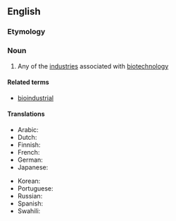 ==English==

===Etymology===
{{prefix|en|bio|industry}}

===Noun===
{{en-noun}}

# Any of the [[industry|industries]] associated with [[biotechnology]]

====Related terms====
* [[bioindustrial]]

====Translations====
{{trans-top|industry associated with biotechnology}}
* Arabic: {{t-needed|ar}}
* Dutch: {{t+|nl|bio-industrie|f}}
* Finnish: {{t|fi|bioteollisuus}}
* French: {{t+|fr|bioindustrie|f}}
* German: {{t|de|bioindustriell}}
* Japanese: {{t-needed|ja}}
{{trans-mid}}
* Korean: {{t-needed|ko}}
* Portuguese: {{t|pt|bioindústria|f}}
* Russian: {{t+|ru|биопромышленность|f}}
* Spanish: {{t-needed|es}}
* Swahili: {{t-needed|sw}}
{{trans-bottom}}